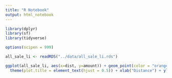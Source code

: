 ```yaml
---
title: "R Notebook"
output: html_notebook
---
```


```r
library(dplyr)
library(sf)
library(tidyverse)
```

```r
options(scipen = 999)
```

```r
all_sale_li <- readRDS("../data/all_sale_li.rds")
```

```r
ggplot(all_sale_li, aes(x=dist, y=amount)) + geom_point(color = "orange") + theme_bw() + ggtitle("Home Sales Amounts by Distance from Low Income Development") +
  theme(plot.title = element_text(hjust = 0.5)) + xlab("Distance") + ylab("Home Sales Amount") + scale_x_continuous(breaks = seq(0, 10, 1), limits=c(0, 10))
```

